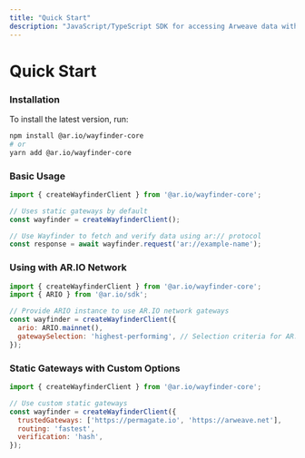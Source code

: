 ```yaml
---
title: "Quick Start"
description: "JavaScript/TypeScript SDK for accessing Arweave data with built-in verification and gateway routing"
---
```


# Quick Start

### Installation

To install the latest version, run:

```bash
npm install @ar.io/wayfinder-core
# or
yarn add @ar.io/wayfinder-core
```

### Basic Usage

```javascript
import { createWayfinderClient } from '@ar.io/wayfinder-core';

// Uses static gateways by default
const wayfinder = createWayfinderClient();

// Use Wayfinder to fetch and verify data using ar:// protocol
const response = await wayfinder.request('ar://example-name');
```

### Using with AR.IO Network

```javascript
import { createWayfinderClient } from '@ar.io/wayfinder-core';
import { ARIO } from '@ar.io/sdk';

// Provide ARIO instance to use AR.IO network gateways
const wayfinder = createWayfinderClient({
  ario: ARIO.mainnet(),
  gatewaySelection: 'highest-performing', // Selection criteria for AR.IO network
});
```

### Static Gateways with Custom Options

```javascript
import { createWayfinderClient } from '@ar.io/wayfinder-core';

// Use custom static gateways
const wayfinder = createWayfinderClient({
  trustedGateways: ['https://permagate.io', 'https://arweave.net'],
  routing: 'fastest',
  verification: 'hash',
});
```
